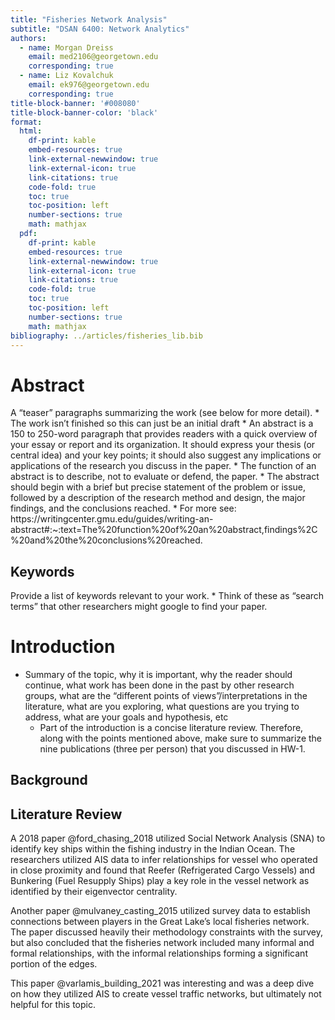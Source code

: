 ```yaml
---
title: "Fisheries Network Analysis"
subtitle: "DSAN 6400: Network Analytics"
authors:
  - name: Morgan Dreiss
    email: med2106@georgetown.edu
    corresponding: true
  - name: Liz Kovalchuk
    email: ek976@georgetown.edu
    corresponding: true
title-block-banner: '#008080'
title-block-banner-color: 'black'
format:
  html:
    df-print: kable
    embed-resources: true
    link-external-newwindow: true
    link-external-icon: true
    link-citations: true
    code-fold: true
    toc: true
    toc-position: left  
    number-sections: true
    math: mathjax
  pdf:
    df-print: kable
    embed-resources: true
    link-external-newwindow: true
    link-external-icon: true
    link-citations: true
    code-fold: true
    toc: true
    toc-position: left  
    number-sections: true
    math: mathjax
bibliography: ../articles/fisheries_lib.bib
---
```



# Abstract

A "teaser" paragraphs summarizing the work (see below for more detail). 
  * The work isn't finished so this can just be an initial draft
  * An abstract is a 150 to 250-word paragraph that provides readers with a quick overview of your essay or report and its organization. It should express your thesis (or central idea) and your key points; it should also suggest any implications or applications of the research you discuss in the paper.
  * The function of an abstract is to describe, not to evaluate or defend, the paper.
  * The abstract should begin with a brief but precise statement of the problem or issue, followed by a description of the research method and design, the major findings, and the conclusions reached.
  * For more see: https://writingcenter.gmu.edu/guides/writing-an-abstract#:~:text=The%20function%20of%20an%20abstract,findings%2C%20and%20the%20conclusions%20reached.

## Keywords

Provide a list of keywords relevant to your work. 
  * Think of these as "search terms" that other researchers might google to find your paper. 

# Introduction

* Summary of the topic, why it is important, why the reader should continue, what work has been done in the past by other research groups, what are the “different points of views”/interpretations in the literature, what are you exploring, what questions are you trying to address, what are your goals and hypothesis, etc
  * Part of the introduction is a concise literature review. Therefore, along with the points mentioned above, make sure to summarize the nine publications (three per person) that you discussed in HW-1. 


## Background


## Literature Review

A 2018 paper @ford_chasing_2018 utilized Social Network Analysis (SNA) to identify key ships within the fishing industry in the Indian Ocean. The researchers utilized AIS data to infer relationships for vessel who operated in close proximity and found that Reefer (Refrigerated Cargo Vessels) and Bunkering (Fuel Resupply Ships) play a key role in the vessel network as identified by their eigenvector centrality.

Another paper @mulvaney_casting_2015 utilized survey data to establish connections between players in the Great Lake's local fisheries network. The paper discussed heavily their methodology constraints with the survey, but also concluded that the fisheries network included many informal and formal relationships, with the informal relationships forming a significant portion of the edges.

This paper @varlamis_building_2021 was interesting and was a deep dive on how they utilized AIS to create vessel traffic networks, but ultimately not helpful for this topic. 